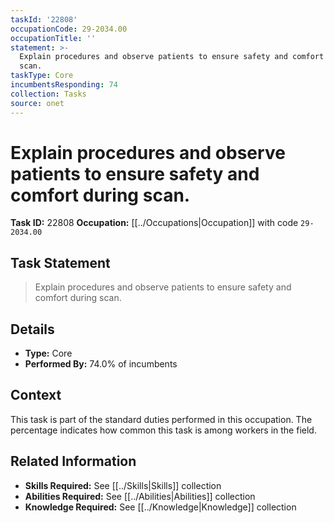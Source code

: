```yaml
---
taskId: '22808'
occupationCode: 29-2034.00
occupationTitle: ''
statement: >-
  Explain procedures and observe patients to ensure safety and comfort during
  scan.
taskType: Core
incumbentsResponding: 74
collection: Tasks
source: onet
---
```

# Explain procedures and observe patients to ensure safety and comfort during scan.

**Task ID:** 22808
**Occupation:** [[../Occupations|Occupation]] with code `29-2034.00`

## Task Statement

> Explain procedures and observe patients to ensure safety and comfort during scan.

## Details

- **Type:** Core
- **Performed By:** 74.0% of incumbents

## Context

This task is part of the standard duties performed in this occupation. The percentage indicates how common this task is among workers in the field.

## Related Information

- **Skills Required:** See [[../Skills|Skills]] collection
- **Abilities Required:** See [[../Abilities|Abilities]] collection
- **Knowledge Required:** See [[../Knowledge|Knowledge]] collection

